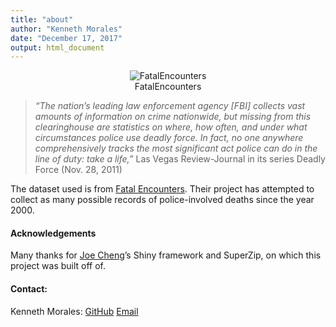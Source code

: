 ```yaml
---
title: "about"
author: "Kenneth Morales"
date: "December 17, 2017"
output: html_document
---
```



<center>![FatalEncounters](https://www.spreadshirt.com/image-server/v1/mp/designs/12305107,width=178,height=178/police-officer-silhouette.png)</center>

> *"The nation’s leading law enforcement agency [FBI] collects vast amounts of information on crime nationwide, but missing from this clearinghouse are statistics on where, how often, and under what circumstances police use deadly force. In fact, no one anywhere comprehensively tracks the most significant act police can do in the line of duty: take a life,"* Las Vegas Review-Journal in its series Deadly Force (Nov. 28, 2011)

The dataset used is from [Fatal Encounters](https://fatalencounters.org/). Their project has attempted to collect as many possible records of police-involved deaths since the year 2000.

#### Acknowledgements

Many thanks for [Joe Cheng](https://github.com/jcheng5)'s Shiny framework and SuperZip, on which this project was built off of.

#### Contact:

Kenneth Morales: [GitHub](https://github.com/kbmorales) [Email](mailto:kbmorales@protonmail.com)
